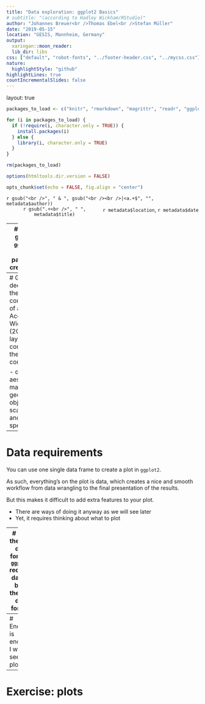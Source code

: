 ```yaml
---
title: "Data exploration: ggplot2 Basics"
# subtitle: "(according to Hadley Wickham/RStudio)"
author: "Johannes Breuer<br />Thomas Ebel<br />Stefan Müller"
date: "2019-05-15"
location: "GESIS, Mannheim, Germany"
output:
  xaringan::moon_reader:
  lib_dir: libs
css: ["default", "robot-fonts", "../footer-header.css", "../mycss.css"]
nature:
  highlightStyle: "github"
highlightLines: true
countIncrementalSlides: false
---
```

  layout: true

```r
packages_to_load <- c("knitr", "rmarkdown", "magrittr", "readr", "ggplot2")

for (i in packages_to_load) {
  if (!require(i, character.only = TRUE)) {
    install.packages(i)
  } else {
    library(i, character.only = TRUE)
  }
}

rm(packages_to_load)

options(htmltools.dir.version = FALSE)

opts_chunk$set(echo = FALSE, fig.align = "center")
```

<div class="my-footer">
  <div style="float: left;"><span>`r gsub("<br />", " & ", gsub("<br /><br />|<a.+$", "", metadata$author))`</span></div>
  <div style="float: right;"><span>`r metadata$location`, `r metadata$date`</span></div>
  <div style="text-align: center;"><span>`r gsub(".+<br />", " ", metadata$title)`</span></div>
  </div>
  
---
# What is ggplot2?
`ggplot2` is an R-package to create plots.

It uses the "grammar of graphics"

- language for multi-dimensional and data
- accordingly, it expects (a) data (frame) as input
- components of the plot are added as layers

---
# Going deeper into the components of a plot
According to Wickham (2010, 8) a layered plot consists of the following components:

- data and aesthetic mappings,
- geometric objects,
- scales,
- and facet specification
  
---
# Data requirements
You can use one single data frame to create a plot in `ggplot2`.

As such, everything's on the plot is data, which creates a nice and smooth workflow from data wrangling to the final presentation of the results.

But this makes it difficult to add extra features to your plot.

  - There are ways of doing it anyway as we will see later
  - Yet, it requires thinking about what to plot

---
# Why the long data format?
`ggplot2` requires data to be in the long data format.

In some scientific disciplines this format is only used for some specialized analyses, e.g., time series analysis

We should get used to it anyway as the long table format has some very important benefits
- every element we aim to plot is just an observation
  - no thinking required how a specific variable relates to an observation
- most importantly, the long format is more parsimonious
  - it requires less memory and less disk space for processing
  
---
# Enough is enough: I want to see a plot

---
# Exercise: plots
  
  
  
  
  
  
  
  